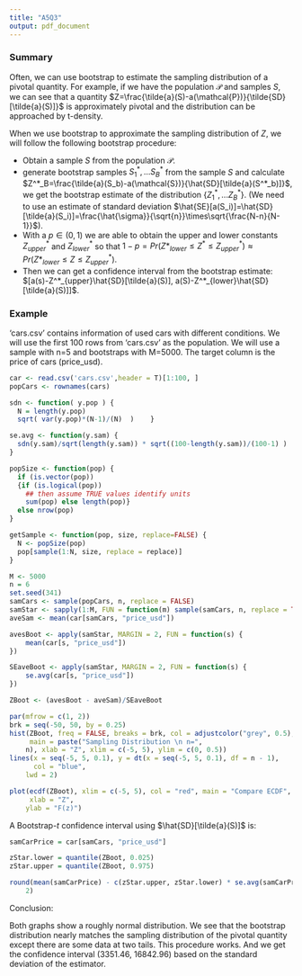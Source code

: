 ```yaml
---
title: "A5Q3"
output: pdf_document
---
```


### Summary

Often, we can use bootstrap to estimate the sampling distribution of a pivotal quantity. For example, if we have the population $\mathcal{P}$ and samples $S$, we can see that a quantity $Z=\frac{\tilde{a}(S)-a(\mathcal{P})}{\tilde{SD}[\tilde{a}(S)]}$ is approximately pivotal and the distribution can be approached by t-density. 


When we use bootstrap to approximate the sampling distribution of $Z$, we will follow the following bootstrap procedure:

* Obtain a sample $S$ from the population $\mathcal{P}$.\
* generate bootstrap samples $S^*_1,...S^*_B$ from the sample $S$ and calculate $Z^*_B=\frac{\tilde{a}(S_b)-a(\mathcal{S})}{\hat{SD}[\tilde{a}(S^*_b)]}$, we get the bootstrap estimate of the distribution {$Z^*_1,...Z^*_B$}. (We need to use an estimate of standard deviation $\hat{SE}[a(S_i)]=\hat{SD}[\tilde{a}(S_i)]=\frac{\hat{\sigma}}{\sqrt{n}}\times\sqrt{\frac{N-n}{N-1}}$).\
* With a $p\in(0,1)$ we are able to obtain the upper and lower constants $Z^*_{upper}$ and $Z^*_{lower}$ so that $1-p = Pr(Z*_{lower}\leq Z^* \leq Z^*_{upper}) \approx Pr(Z*_{lower}\leq Z \leq Z^*_{upper})$.\
* Then we can get a confidence interval from the bootstrap estimate: $[a(s)-Z^*_{upper}\hat{SD}[\tilde{a}(S)], a(S)-Z^*_{lower}\hat{SD}[\tilde{a}(S)]]$.


### Example


'cars.csv' contains information of used cars with different conditions. We will use the first 100 rows from 'cars.csv' as the population. We will use a sample with n=5 and bootstraps with M=5000. The target column is the price of cars (price_usd).

```r
car <- read.csv('cars.csv',header = T)[1:100, ]
popCars <- rownames(cars)
```

```r
sdn <- function( y.pop ) { 
  N = length(y.pop)
  sqrt( var(y.pop)*(N-1)/(N)  )    } 

se.avg <- function(y.sam) {
  sdn(y.sam)/sqrt(length(y.sam)) * sqrt((100-length(y.sam))/(100-1) )
}

popSize <- function(pop) {
  if (is.vector(pop))
  {if (is.logical(pop)) 
    ## then assume TRUE values identify units
    sum(pop) else length(pop)}
  else nrow(pop)
}

getSample <- function(pop, size, replace=FALSE) {
  N <- popSize(pop)
  pop[sample(1:N, size, replace = replace)]
}

```

```r
M <- 5000
n = 6
set.seed(341)
samCars <- sample(popCars, n, replace = FALSE)
samStar <- sapply(1:M, FUN = function(m) sample(samCars, n, replace = TRUE))
aveSam <- mean(car[samCars, "price_usd"])

avesBoot <- apply(samStar, MARGIN = 2, FUN = function(s) {
    mean(car[s, "price_usd"])
})

SEaveBoot <- apply(samStar, MARGIN = 2, FUN = function(s) {
    se.avg(car[s, "price_usd"])
})

ZBoot <- (avesBoot - aveSam)/SEaveBoot
```

```r
par(mfrow = c(1, 2))
brk = seq(-50, 50, by = 0.25)
hist(ZBoot, freq = FALSE, breaks = brk, col = adjustcolor("grey", 0.5), 
     main = paste("Sampling Distribution \n n=", 
    n), xlab = "Z", xlim = c(-5, 5), ylim = c(0, 0.5))
lines(x = seq(-5, 5, 0.1), y = dt(x = seq(-5, 5, 0.1), df = n - 1), 
      col = "blue", 
    lwd = 2)

plot(ecdf(ZBoot), xlim = c(-5, 5), col = "red", main = "Compare ECDF", 
     xlab = "Z", 
    ylab = "F(z)")
```
A Bootstrap-$t$ confidence interval using $\hat{SD}[\tilde{a}(S)]$ is:
```r
samCarPrice = car[samCars, "price_usd"]

zStar.lower = quantile(ZBoot, 0.025)
zStar.upper = quantile(ZBoot, 0.975)

round(mean(samCarPrice) - c(zStar.upper, zStar.lower) * se.avg(samCarPrice), 
    2)
```

Conclusion: 

Both graphs show a roughly normal distribution. We see that the bootstrap distribution nearly matches the sampling distribution of the pivotal quantity except there are some data at two tails. This procedure works. And we get the confidence interval (3351.46, 16842.96) based on the standard deviation of the estimator.  
